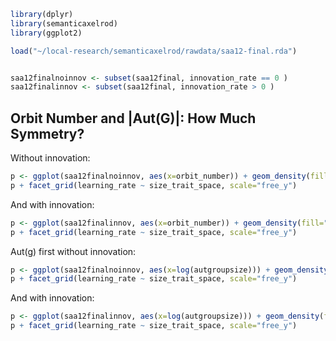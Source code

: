 ```r
library(dplyr)
library(semanticaxelrod)
library(ggplot2)

load("~/local-research/semanticaxelrod/rawdata/saa12-final.rda")


saa12finalnoinnov <- subset(saa12final, innovation_rate == 0 )
saa12finalinnov <- subset(saa12final, innovation_rate > 0 )

```

## Orbit Number and |Aut(G)|:  How Much Symmetry? ##

Without innovation:

```r

p <- ggplot(saa12finalnoinnov, aes(x=orbit_number)) + geom_density(fill="red")
p + facet_grid(learning_rate ~ size_trait_space, scale="free_y")

```

And with innovation:

```r

p <- ggplot(saa12finalinnov, aes(x=orbit_number)) + geom_density(fill="red")
p + facet_grid(learning_rate ~ size_trait_space, scale="free_y")

```

Aut(g) first without innovation:

```r

p <- ggplot(saa12finalnoinnov, aes(x=log(autgroupsize))) + geom_density(fill="red")
p + facet_grid(learning_rate ~ size_trait_space, scale="free_y")

```

And with innovation:

```r

p <- ggplot(saa12finalinnov, aes(x=log(autgroupsize))) + geom_density(fill="red")
p + facet_grid(learning_rate ~ size_trait_space, scale="free_y")

```



